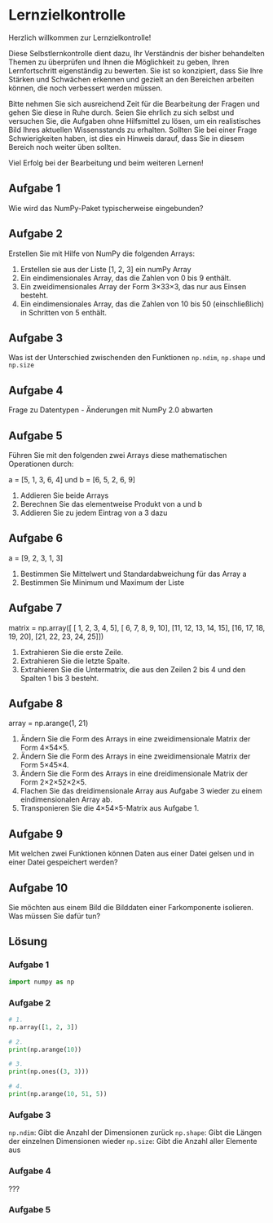 # Lernzielkontrolle

Herzlich willkommen zur Lernzielkontrolle!

Diese Selbstlernkontrolle dient dazu, Ihr Verständnis der bisher behandelten 
Themen zu überprüfen und Ihnen die Möglichkeit zu geben, Ihren Lernfortschritt 
eigenständig zu bewerten. Sie ist so konzipiert, dass Sie Ihre Stärken und 
Schwächen erkennen und gezielt an den Bereichen arbeiten können, die noch 
verbessert werden müssen.

Bitte nehmen Sie sich ausreichend Zeit für die Bearbeitung der Fragen und gehen 
Sie diese in Ruhe durch. Seien Sie ehrlich zu sich selbst und versuchen Sie, 
die Aufgaben ohne Hilfsmittel zu lösen, um ein realistisches Bild Ihres 
aktuellen Wissensstands zu erhalten. Sollten Sie bei einer Frage Schwierigkeiten 
haben, ist dies ein Hinweis darauf, dass Sie in diesem Bereich noch weiter üben 
sollten.

Viel Erfolg bei der Bearbeitung und beim weiteren Lernen!

## Aufgabe 1 {.unnumbered}

Wie wird das NumPy-Paket typischerweise eingebunden?

## Aufgabe 2 {.unnumbered}

Erstellen Sie mit Hilfe von NumPy die folgenden Arrays:

1. Erstellen sie aus der Liste [1, 2, 3] ein numPy Array
2. Ein eindimensionales Array, das die Zahlen von 0 bis 9 enthält.
3. Ein zweidimensionales Array der Form 3×33×3, das nur aus Einsen besteht.
4. Ein eindimensionales Array, das die Zahlen von 10 bis 50 (einschließlich) in 
Schritten von 5 enthält.

## Aufgabe 3 {.unnumbered}

Was ist der Unterschied zwischenden den Funktionen `np.ndim`, `np.shape` und 
`np.size`

## Aufgabe 4 {.unnumbered}

Frage zu Datentypen - Änderungen mit NumPy 2.0 abwarten

## Aufgabe 5 {.unnumbered}

Führen Sie mit den folgenden zwei Arrays diese mathematischen Operationen durch:

a = [5, 1, 3, 6, 4] und b = [6, 5, 2, 6, 9]

1. Addieren Sie beide Arrays
2. Berechnen Sie das elementweise Produkt von a und b
3. Addieren Sie zu jedem Eintrag von a 3 dazu

## Aufgabe 6 {.unnumbered}

a = [9, 2, 3, 1, 3]

1. Bestimmen Sie Mittelwert und Standardabweichung für das Array a
2. Bestimmen Sie Minimum und Maximum der Liste

## Aufgabe 7 {.unnumbered}

matrix = np.array([
    [ 1,  2,  3,  4,  5],
    [ 6,  7,  8,  9, 10],
    [11, 12, 13, 14, 15],
    [16, 17, 18, 19, 20],
    [21, 22, 23, 24, 25]
])

1. Extrahieren Sie die erste Zeile.
2. Extrahieren Sie die letzte Spalte.
3. Extrahieren Sie die Untermatrix, die aus den Zeilen 2 bis 4 und den 
Spalten 1 bis 3 besteht.

## Aufgabe 8 {.unnumbered}

array = np.arange(1, 21)

1. Ändern Sie die Form des Arrays in eine zweidimensionale Matrix der Form 4×54×5.
2. Ändern Sie die Form des Arrays in eine zweidimensionale Matrix der Form 5×45×4.
3. Ändern Sie die Form des Arrays in eine dreidimensionale Matrix der Form 2×2×52×2×5.
4. Flachen Sie das dreidimensionale Array aus Aufgabe 3 wieder zu einem 
eindimensionalen Array ab.
5. Transponieren Sie die 4×54×5-Matrix aus Aufgabe 1.

## Aufgabe 9 {.unnumbered}

Mit welchen zwei Funktionen können Daten aus einer Datei gelsen und in einer 
Datei gespeichert werden?

## Aufgabe 10 {.unnumbered}

Sie möchten aus einem Bild die Bilddaten einer Farkomponente isolieren. Was 
müssen Sie dafür tun?

::: {.callout-caution icon="false" collapse="true"}


## Lösung

### Aufgabe 1 {.unnumbered}

```python
import numpy as np
```

### Aufgabe 2 {.unnumbered}
```python
# 1.
np.array([1, 2, 3])

# 2. 
print(np.arange(10))

# 3. 
print(np.ones((3, 3)))

# 4. 
print(np.arange(10, 51, 5))
```

### Aufgabe 3 {.unnumbered}

`np.ndim`: Gibt die Anzahl der Dimensionen zurück
`np.shape`: Gibt die Längen der einzelnen Dimensionen wieder
`np.size`: Gibt die Anzahl aller Elemente aus

### Aufgabe 4 {.unnumbered}

???

### Aufgabe 5 {.unnumbered}


:::